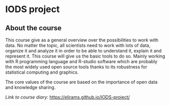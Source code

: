 # IODS project
## About the course

This course give as a general overview over the possibilities to work with data. No matter the topic, all scientists need to work with lots of data, organize it and analyze it in order to be able to understand it, explain it and represent it. This course will give us the basic tools to do so. Mainly working with R programming language and R-studio software which are probably the most widely used open source tools thanks to its robustness for statistical computing and graphics.

The core values of the course are based on the importance of open data and knowledge sharing.

*Link to course diary:* <https://elirams.github.io/IODS-project/>